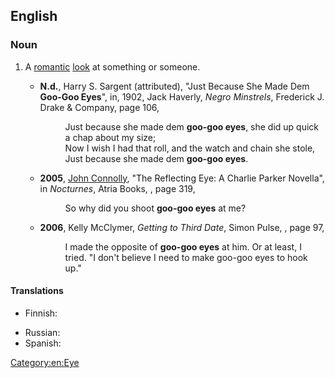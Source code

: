 ==English==

===Noun===
{{en-plural noun}}

# {{lb|en|informal}} A [[romantic]] [[look]] at something or someone.
#* '''N.d.''', Harry S. Sargent (attributed), "Just Because She Made Dem '''Goo-Goo Eyes'''", in, 1902, Jack Haverly, ''Negro Minstrels'', Frederick J. Drake & Company, page 106,
#*: Just because she made dem '''goo-goo eyes''', she did up quick a chap about my size;
#*: Now I wish I had that roll, and the watch and chain she stole,
#*: Just because she made dem '''goo-goo eyes'''.
#* '''2005''', [[w:John Connolly (author)|John Connolly]], "The Reflecting Eye: A Charlie Parker Novella", in ''Nocturnes'', Atria Books, {{ISBN|1416514600}}, page 319,
#*: So why did you shoot '''goo-goo eyes''' at me?
#* '''2006''', Kelly McClymer, ''Getting to Third Date'', Simon Pulse, {{ISBN|1416941223}}, page 97,
#*: I made the opposite of '''goo-goo eyes''' at him. Or at least, I tried. "I don't believe I need to make goo-goo eyes to hook up."

====Translations====
{{trans-top|a romantic look at something or someone}}
* Finnish: {{t|fi|[[romanttinen]] [[katse]]}}
{{trans-mid}}
* Russian: {{t|ru|гла́зки|m|p}} {{qualifier|a flirting look, lit.: "little eyes"}}
* Spanish: {{t|es|hacer ojitos}}
{{trans-bottom}}

[[Category:en:Eye]]